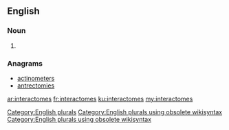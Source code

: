 ==English==

===Noun===
{{head|en}}

# {{plural of|interactome}}

===Anagrams===
* [[actinometers#English|actinometers]]
* [[antrectomies#English|antrectomies]]

[[Category:English plurals]][[Category:English plurals using obsolete wikisyntax]][[Category:English plurals using obsolete wikisyntax]]

[[ar:interactomes]]
[[fr:interactomes]]
[[ku:interactomes]]
[[my:interactomes]]
